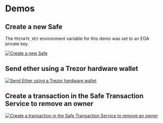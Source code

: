 # Demos

## Create a new Safe

The `PRIVATE_KEY` environment variable for this demo was set to an EOA private key.

[![Create a new Safe](https://asciinema.org/a/0jdHGLVRrkS9URxPoZ8ZJ7W2C.svg)](https://asciinema.org/a/0jdHGLVRrkS9URxPoZ8ZJ7W2C)

## Send ether using a Trezor hardware wallet

[![Send Ether using a Trezor hardware wallet](https://asciinema.org/a/9BrQKYQRXbysmEL8rw1jDWZhn.svg)](https://asciinema.org/a/9BrQKYQRXbysmEL8rw1jDWZhn)

## Create a transaction in the Safe Transaction Service to remove an owner

[![Create a transaction in the Safe Transaction Service to remove an owner](https://asciinema.org/a/oV5UbXW2g1VZo2yKDQIxi0jYb.svg)](https://asciinema.org/a/oV5UbXW2g1VZo2yKDQIxi0jYb)